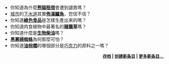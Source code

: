 *你知道為什麼'''[[熊貓租借|熊貓租借]]'''會遭到譴責嗎？
*[[城市|城市]]的[[下水道|下水道]]其實'''[[下水道的鱷魚|佈滿鱷魚]]'''，您信不信？
*你知道'''[[綠色食品|綠色食品]]'''是怎樣生產出來的嗎？
*你知道肉食植物中最著名的'''[[豬籠草|豬籠草]]'''嗎？
*你知道什麼是'''[[生物柴油|生物柴油]]'''嗎？
*'''[[黑寡婦蜘蛛|黑寡婦蜘蛛]]'''為何那麼可怕？
*你知道'''[[油棕櫚|油棕櫚]]'''的哪個部分是[[巧克力|巧克力]]的原料之一嗎？
<div align="right" style="font-size:small;">
'''[[Wikipedia:新条目推荐|存档]] | [[Help:如何创建新页面|创建新条目]] | [[Special:Newpages|更多新条目...]]'''
</div>
